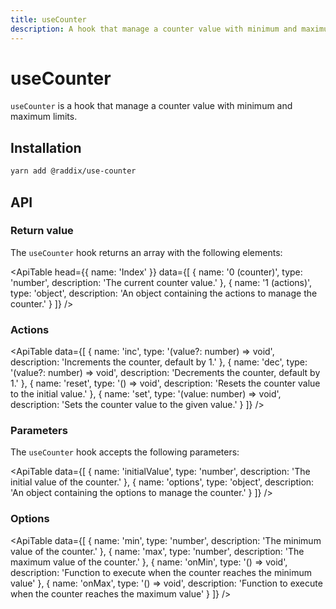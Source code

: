 ```yaml
---
title: useCounter
description: A hook that manage a counter value with minimum and maximum limits.
---
```


# useCounter

`useCounter` is a hook that manage a counter value with minimum and maximum limits.

## Installation

```sh
yarn add @raddix/use-counter
```

## API

### Return value

The `useCounter` hook returns an array with the following elements:

<ApiTable
  head={{ name: 'Index' }}
  data={[
    {
      name: '0 (counter)',
      type: 'number',
      description: 'The current counter value.'
    },
    {
      name: '1 (actions)',
      type: 'object',
      description: 'An object containing the actions to manage the counter.'
    }
  ]}
/>

### Actions

<ApiTable
  data={[
    {
      name: 'inc',
      type: '(value?: number) => void',
      description: 'Increments the counter, default by 1.'
    },
    {
      name: 'dec',
      type: '(value?: number) => void',
      description: 'Decrements the counter, default by 1.'
    },
    {
      name: 'reset',
      type: '() => void',
      description: 'Resets the counter value to the initial value.'
    },
    {
      name: 'set',
      type: '(value: number) => void',
      description: 'Sets the counter value to the given value.'
    }
  ]}
/>

### Parameters

The `useCounter` hook accepts the following parameters:

<ApiTable
  data={[
    {
      name: 'initialValue',
      type: 'number',
      description: 'The initial value of the counter.'
    },
    {
      name: 'options',
      type: 'object',
      description: 'An object containing the options to manage the counter.'
    }
  ]}
/>

### Options

<ApiTable
  data={[
    {
      name: 'min',
      type: 'number',
      description: 'The minimum value of the counter.'
    },
    {
      name: 'max',
      type: 'number',
      description: 'The maximum value of the counter.'
    },
    {
      name: 'onMin',
      type: '() => void',
      description:
        'Function to execute when the counter reaches the minimum value'
    },
    {
      name: 'onMax',
      type: '() => void',
      description:
        'Function to execute when the counter reaches the maximum value'
    }
  ]}
/>
